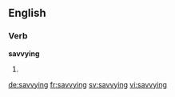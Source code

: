 ==English==

===Verb===
'''savvying'''

# {{present participle of|savvy}}

[[de:savvying]]
[[fr:savvying]]
[[sv:savvying]]
[[vi:savvying]]